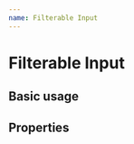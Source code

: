 ```yaml
---
name: Filterable Input
---
```





# Filterable Input

## Basic usage

<Playground>
  <FilterableInput
    name='filter'
    initialFilters={[{
      key: 'status',
      value: 'online'
    }]}
    availableFilters={[{
      key: 'status',
      values: ['online', 'offline', 'unknown']
    }, {
      key: 'type',
      values: ['lamp', 'alarm', 'other']
    }]}
  />
</Playground>

## Properties

<Props of={FilterableInput} />

